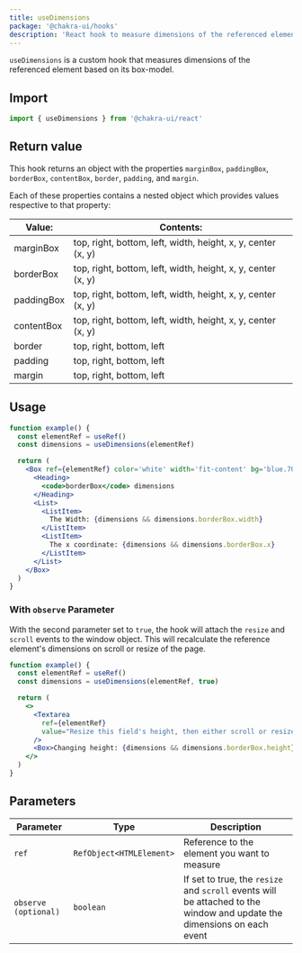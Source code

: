 ```yaml
---
title: useDimensions
package: '@chakra-ui/hooks'
description: 'React hook to measure dimensions of the referenced element'
---
```


`useDimensions` is a custom hook that measures dimensions of the referenced
element based on its box-model.

## Import

```js
import { useDimensions } from '@chakra-ui/react'
```

## Return value

This hook returns an object with the properties `marginBox`, `paddingBox`,
`borderBox`, `contentBox`, `border`, `padding`, and `margin`.

Each of these properties contains a nested object which provides values
respective to that property:

| Value:     | Contents:                                                    |
| ---------- | ------------------------------------------------------------ |
| marginBox  | top, right, bottom, left, width, height, x, y, center (x, y) |
| borderBox  | top, right, bottom, left, width, height, x, y, center (x, y) |
| paddingBox | top, right, bottom, left, width, height, x, y, center (x, y) |
| contentBox | top, right, bottom, left, width, height, x, y, center (x, y) |
| border     | top, right, bottom, left                                     |
| padding    | top, right, bottom, left                                     |
| margin     | top, right, bottom, left                                     |

## Usage

```jsx
function example() {
  const elementRef = useRef()
  const dimensions = useDimensions(elementRef)

  return (
    <Box ref={elementRef} color='white' width='fit-content' bg='blue.700' p={4}>
      <Heading>
        <code>borderBox</code> dimensions
      </Heading>
      <List>
        <ListItem>
          The Width: {dimensions && dimensions.borderBox.width}
        </ListItem>
        <ListItem>
          The x coordinate: {dimensions && dimensions.borderBox.x}
        </ListItem>
      </List>
    </Box>
  )
}
```

### With `observe` Parameter

With the second parameter set to `true`, the hook will attach the `resize` and
`scroll` events to the window object. This will recalculate the reference
element's dimensions on scroll or resize of the page.

```jsx
function example() {
  const elementRef = useRef()
  const dimensions = useDimensions(elementRef, true)

  return (
    <>
      <Textarea
        ref={elementRef}
        value="Resize this field's height, then either scroll or resize the page."
      />
      <Box>Changing height: {dimensions && dimensions.borderBox.height}</Box>
    </>
  )
}
```

## Parameters

| Parameter            | Type                     | Description                                                                                                             |
| -------------------- | ------------------------ | ----------------------------------------------------------------------------------------------------------------------- |
| `ref`                | `RefObject<HTMLElement>` | Reference to the element you want to measure                                                                            |
| `observe (optional)` | `boolean`                | If set to true, the `resize` and `scroll` events will be attached to the window and update the dimensions on each event |
